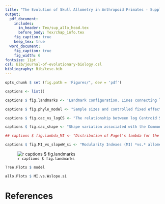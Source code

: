 ```yaml
---
title: "The Evolution of Skull Allometry in Anthropoid Primates - Supplemental Information"
output:
  pdf_document:
    includes:
      in_header: Tex/sup_allo_head.tex
      before_body: Tex/chap_info.tex
    fig_caption: true
    keep_tex: true
  word_document:
    fig_caption: true
    fig_width: 6
fontsize: 11pt
csl: Bib/journal-of-evolutionary-biology.csl
bibliography: Bib/tese.bib
---	
```


```r
opts_chunk $ set (fig.path = 'Figures/', dev = 'pdf')
```

```r
captions <- list()

captions $ fig.landmarks <- 'Landmark configuration. Lines connecting landmarks indicate traits considered, either as interlandmark distances or local shape variables. Dotted and dashed lines indicate the association of each trait to *a priori* regional hypotheses of association (Face and Neurocranium, respectively). \\label{fig:landmarks}'

captions $ fig.phylo_model <- "Sample sizes and controlled fixed effects for 109 OTUs of anthropoid primates, depicted in a phylogenetic hypothesis from @springer_macroevolutionary_2012. \\label{fig:phylo_model}"

captions $ fig.cac_vs_logCS <- "The relationship between log Centroid Size and the Common Allometric Component for all anthropoid primates. \\label{fig:cac_vs_logCS}"

captions $ fig.cac_shape <- "Shape variation associated with the Common Allometric Component. \\label{fig:cac_shape}"

## captions $ fig.lambda_MI <- "Distribution of Pagel's lambda for the mixed regressions between AVG Indexes for each trait set and static allometric slopes ($b_s$). \\label{fig:lambda_MI}"

captions $ fig.MI_vs_slopeW_si <- "Modularity Indexes (MI) *vs.* allometric slope deviations ($b_s$). For each local trait set, the shaded region around regression lines indicate 95\\% credible intervals around estimated regression parameters. \\label{fig:MI_vs_slopeW_si}"


```

\renewcommand{\thefigure}{S\arabic{figure}}
\renewcommand{\thetable}{S\arabic{table}}

\input{Tables/lms_en}

![`r captions $ fig.landmarks`](Figures/landmarks.png)

\input{Tables/dist_en}

```r
Tree.Plots $ model
```

<!---
```r
ggplot (subset (allo.Data $ integra.df, pos == 'Terminal')) +
  geom_text (aes (x = W.slope, y = atanh (abs (wAC.CAC)), label = node), size = 2) +
  theme_bw() +
  xlab (expression(b[s])) + ylab('Allometric Component Correlation')
```
-->

\input{Tables/dic_allo_im.tex}

```r
allo.Plots $ MI.vs.Wslope.si
```

<!---
```r
allo.Plots $ lambda.MI
```
-->

# References
